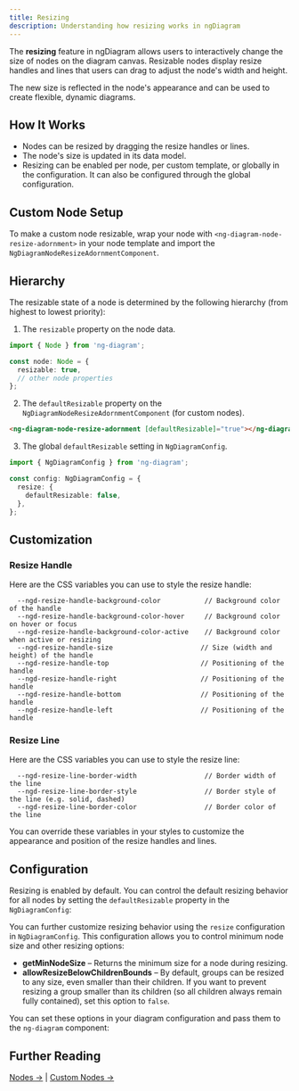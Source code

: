 ```yaml
---
title: Resizing
description: Understanding how resizing works in ngDiagram
---
```



The **resizing** feature in ngDiagram allows users to interactively change the size of nodes on the diagram canvas.
Resizable nodes display resize handles and lines that users can drag to adjust the node's width and height.

The new size is reflected in the node's appearance and can be used to create flexible, dynamic diagrams.

<Configuration />

## How It Works

- Nodes can be resized by dragging the resize handles or lines.
- The node's size is updated in its data model.
- Resizing can be enabled per node, per custom template, or globally in the configuration. It can also be configured through the global configuration.

## Custom Node Setup

To make a custom node resizable, wrap your node with `<ng-diagram-node-resize-adornment>` in your node template and import the `NgDiagramNodeResizeAdornmentComponent`.

<CodeSnippet relativePath="nodes/resizing/node/node.component.ts" />

## Hierarchy

The resizable state of a node is determined by the following hierarchy (from highest to lowest priority):

1. The `resizable` property on the node data.

```typescript
import { Node } from 'ng-diagram';

const node: Node = {
  resizable: true,
  // other node properties
};
```

2. The `defaultResizable` property on the `NgDiagramNodeResizeAdornmentComponent` (for custom nodes).

```html
<ng-diagram-node-resize-adornment [defaultResizable]="true"></ng-diagram-node-resize-adornment>
```

3. The global `defaultResizable` setting in `NgDiagramConfig`.

```typescript
import { NgDiagramConfig } from 'ng-diagram';

const config: NgDiagramConfig = {
  resize: {
    defaultResizable: false,
  },
};
```

## Customization

### Resize Handle

Here are the CSS variables you can use to style the resize handle:

```
  --ngd-resize-handle-background-color           // Background color of the handle
  --ngd-resize-handle-background-color-hover     // Background color on hover or focus
  --ngd-resize-handle-background-color-active    // Background color when active or resizing
  --ngd-resize-handle-size                      // Size (width and height) of the handle
  --ngd-resize-handle-top                       // Positioning of the handle
  --ngd-resize-handle-right                     // Positioning of the handle
  --ngd-resize-handle-bottom                    // Positioning of the handle
  --ngd-resize-handle-left                      // Positioning of the handle
```

### Resize Line

Here are the CSS variables you can use to style the resize line:

```
  --ngd-resize-line-border-width                 // Border width of the line
  --ngd-resize-line-border-style                 // Border style of the line (e.g. solid, dashed)
  --ngd-resize-line-border-color                 // Border color of the line
```

You can override these variables in your styles to customize the appearance and position of the resize handles and lines.

## Configuration

Resizing is enabled by default. You can control the default resizing behavior for all nodes by setting the `defaultResizable` property in the `NgDiagramConfig`:

You can further customize resizing behavior using the `resize` configuration in `NgDiagramConfig`.
This configuration allows you to control minimum node size and other resizing options:

- **getMinNodeSize** – Returns the minimum size for a node during resizing.
- **allowResizeBelowChildrenBounds** – By default, groups can be resized to any size, even smaller than their children. If you want to prevent resizing a group smaller than its children (so all children always remain fully contained), set this option to `false`.

You can set these options in your diagram configuration and pass them to the `ng-diagram` component:

<CodeSnippet relativePath="nodes/resizing/diagram.component.ts" sectionId="config" />

## Further Reading

[Nodes →](/docs/guides/nodes/nodes) | [Custom Nodes →](/docs/guides/nodes/custom-nodes)
